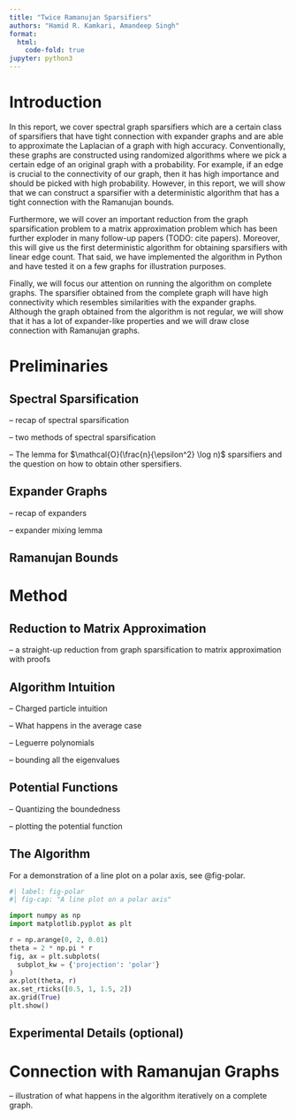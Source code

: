 ```yaml
---
title: "Twice Ramanujan Sparsifiers"
authors: "Hamid R. Kamkari, Amandeep Singh"
format:
  html:
    code-fold: true
jupyter: python3
---
```


# Introduction

In this report, we cover spectral graph sparsifiers which are a certain class of sparsifiers that have tight connection with expander graphs and are able to approximate the Laplacian of a graph with high accuracy. Conventionally, these graphs are constructed using randomized algorithms where we pick a certain edge of an original graph with a probability. For example, if an edge is crucial to the connectivity of our graph, then it has high importance and should be picked with high probability. However, in this report, we will show that we can construct a sparsifier with a deterministic algorithm that has a tight connection with the Ramanujan bounds.

Furthermore, we will cover an important reduction from the graph sparsification problem to a matrix approximation problem which has been further exploder in many follow-up papers (TODO: cite papers). Moreover, this will give us the first deterministic algorithm for obtaining sparsifiers with linear edge count. That said, we have implemented the algorithm in Python and have tested it on a few graphs for illustration purposes. 

Finally, we will focus our attention on running the algorithm on complete graphs. The sparsifier obtained from the complete graph will have high connectivity which resembles similarities with the expander graphs. Although the graph obtained from the algorithm is not regular, we will show that it has a lot of expander-like properties and we will draw close connection with Ramanujan graphs.


# Preliminaries

## Spectral Sparsification

-- recap of spectral sparsification

-- two methods of spectral sparsification

-- The lemma for $\mathcal{O}(\frac{n}{\epsilon^2} \log n)$ sparsifiers and the question on how to obtain other spersifiers.

## Expander Graphs

-- recap of expanders

-- expander mixing lemma

## Ramanujan Bounds

# Method

## Reduction to Matrix Approximation

-- a straight-up reduction from graph sparsification to matrix approximation with proofs

## Algorithm Intuition

-- Charged particle intuition

-- What happens in the average case

-- Leguerre polynomials

-- bounding all the eigenvalues

## Potential Functions

-- Quantizing the boundedness

-- plotting the potential function

## The Algorithm
For a demonstration of a line plot on a polar axis, see @fig-polar.

```python
#| label: fig-polar
#| fig-cap: "A line plot on a polar axis"

import numpy as np
import matplotlib.pyplot as plt

r = np.arange(0, 2, 0.01)
theta = 2 * np.pi * r
fig, ax = plt.subplots(
  subplot_kw = {'projection': 'polar'} 
)
ax.plot(theta, r)
ax.set_rticks([0.5, 1, 1.5, 2])
ax.grid(True)
plt.show()
```

## Experimental Details (optional)

# Connection with Ramanujan Graphs

-- illustration of what happens in the algorithm iteratively on a complete graph.
